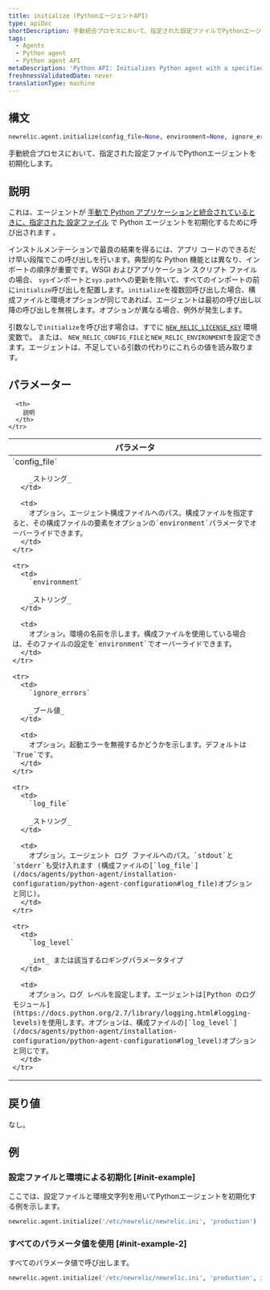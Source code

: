 ```yaml
---
title: initialize (PythonエージェントAPI)
type: apiDoc
shortDescription: 手動統合プロセスにおいて、指定された設定ファイルでPythonエージェントを初期化します。
tags:
  - Agents
  - Python agent
  - Python agent API
metaDescription: 'Python API: Initializes Python agent with a specified config file during the manual integration process.'
freshnessValidatedDate: never
translationType: machine
---
```


## 構文

```py
newrelic.agent.initialize(config_file=None, environment=None, ignore_errors=None, log_file=None, log_level=None)
```

手動統合プロセスにおいて、指定された設定ファイルでPythonエージェントを初期化します。

## 説明

これは、エージェントが [手動で Python アプリケーションと統合されているときに、指定された ](/docs/agents/python-agent/installation-configuration/python-agent-integration#manual-integration)[設定ファイル](/docs/agents/python-agent/installation-configuration/python-agent-configuration#agent-configuration-file) で Python エージェントを初期化するために呼び出されます 。

インストルメンテーションで最良の結果を得るには、アプリ コードのできるだけ早い段階でこの呼び出しを行います。典型的な Python 機能とは異なり、インポートの順序が重要です。WSGI およびアプリケーション スクリプト ファイルの場合、 `sys`インポートと`sys.path`への更新を除いて、すべてのインポートの前に`initialize`呼び出しを配置します。`initialize`を複数回呼び出した場合、構成ファイルと環境オプションが同じであれば、エージェントは最初の呼び出し以降の呼び出しを無視します。オプションが異なる場合、例外が発生します。

引数なしで`initialize`を呼び出す場合は、すでに <InlinePopover type="licenseKey"/>[`NEW_RELIC_LICENSE_KEY`](/docs/agents/python-agent/installation-configuration/python-agent-configuration#license_key) 環境変数で。 または、 `NEW_RELIC_CONFIG_FILE`と`NEW_RELIC_ENVIRONMENT`を設定できます。エージェントは、不足している引数の代わりにこれらの値を読み取ります。

## パラメーター

<table>
  <thead>
    <tr>
      <th width="25%">
        パラメータ
      </th>

      <th>
        説明
      </th>
    </tr>
  </thead>

  <tbody>
    <tr>
      <td>
        `config_file`

        _ストリング_
      </td>

      <td>
        オプション。エージェント構成ファイルへのパス。構成ファイルを指定すると、その構成ファイルの要素をオプションの`environment`パラメータでオーバーライドできます。
      </td>
    </tr>

    <tr>
      <td>
        `environment`

        _ストリング_
      </td>

      <td>
        オプション。環境の名前を示します。構成ファイルを使用している場合は、そのファイルの設定を`environment`でオーバーライドできます。
      </td>
    </tr>

    <tr>
      <td>
        `ignore_errors`

        _ブール値_
      </td>

      <td>
        オプション。起動エラーを無視するかどうかを示します。デフォルトは`True`です。
      </td>
    </tr>

    <tr>
      <td>
        `log_file`

        _ストリング_
      </td>

      <td>
        オプション。エージェント ログ ファイルへのパス。`stdout`と`stderr`も受け入れます (構成ファイルの[`log_file`](/docs/agents/python-agent/installation-configuration/python-agent-configuration#log_file)オプションと同じ)。
      </td>
    </tr>

    <tr>
      <td>
        `log_level`

        _int_ または該当するロギングパラメータタイプ
      </td>

      <td>
        オプション。ログ レベルを設定します。エージェントは[Python のログ モジュール](https://docs.python.org/2.7/library/logging.html#logging-levels)を使用します。オプションは、構成ファイルの[`log_level`](/docs/agents/python-agent/installation-configuration/python-agent-configuration#log_level)オプションと同じです。
      </td>
    </tr>
  </tbody>
</table>

## 戻り値

なし。

## 例

### 設定ファイルと環境による初期化 [#init-example]

ここでは、設定ファイルと環境文字列を用いてPythonエージェントを初期化する例を示します。

```py
newrelic.agent.initialize('/etc/newrelic/newrelic.ini', 'production')
```

### すべてのパラメータ値を使用 [#init-example-2]

すべてのパラメータ値で呼び出します。

```py
newrelic.agent.initialize('/etc/newrelic/newrelic.ini', 'production', ignore_errors=False, log_file='/var/log/newrelic.log', log_level=logging.DEBUG)
```
